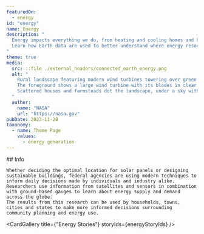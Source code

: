 ```yaml
---
featuredOn:
  - energy
id: "energy"
name: Energy
description: "
  Energy impacts everything we do, from heating and cooling homes and buildings, to providing development opportunities and improving quality of life.
  Learn how Earth data are used to better understand where energy resources exist and how they are impacted by physical environmental conditions.
"
theme: true
media:
  src: ::file ./external_headers/connected_earth_energy.png
  alt: "
    Rural landscape featuring modern wind turbines towering over green hills.
    The foreground shows a large wind turbine with its blades in clear focus, while additional turbines line the rolling hills in the background.
    Scattered houses and farmsteads dot the landscape, under a sky with fluffy white clouds.
  "
  author:
    name: "NASA"
    url: "https://nasa.gov"
pubDate: 2023-11-28
taxonomy:
  - name: Theme Page
    values:
      - energy generation
---
```




<Block type='wide'>
  <Prose>
    ## Info

    Whether deciding the optimal location for solar panels or designing sustainable buildings, federal agencies are using modern techniques to inform daily decisions made by individuals and industry alike.
    Researchers use information from satellites and sensors in combination with ground-based gauges to learn about energy supply and demand across the globe.
    The results from this research can be used by households, towns, cities and states to make more informed decisions surrounding community planning and energy use.
  </Prose>
</Block>

<Block type='wide'>
  <Figure>
    <Carousel items={contentArray} />
  </Figure>
</Block>

<CardGallery title={"Energy Stories"} storyIds={energyStoryIds} />